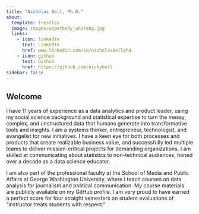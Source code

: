 ```yaml
---
title: "Nicholas Bell, Ph.D."
about:
  template: trestles
  image: images/upperbody_whitebg.jpg
  links:
    - icon: linkedin
      text: LinkedIn
      href: www.linkedin.com/in/nicholasbellphd
    - icon: github
      text: Github
      href: https://github.com/nickybell
sidebar: false
---
```


## Welcome

I have 11 years of experience as a data analytics and product leader, using my social science background and statistical expertise to turn the messy, complex, and unstructured data that humans generate into transformative tools and insights. I am a systems thinker, entrepreneur, technologist, and evangelist for new initiatives. I have a keen eye for both processes and products that create realizable business value, and successfully led multiple teams to deliver mission-critical projects for demanding organizations. I am skilled at communicating about statistics to non-technical audiences, honed over a decade as a data science educator.

I am also part of the professional faculty at the School of Media and Public Affairs at George Washington University, where I teach courses on data analysis for journalism and political communication. My course materials are publicly available on my GitHub profile. I am very proud to have earned a perfect score for four straight semesters on student evaluations of “instructor treats students with respect."
